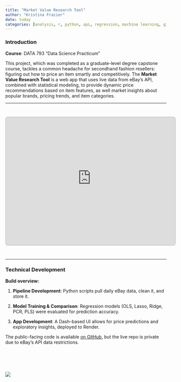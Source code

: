 ```yaml
---
title: "Market Value Research Tool"
author: "Kristina Frazier"
date: today
categories: [analysis, r, python, api, regression, machine learning, git, github, data visualization, etl]
---
```


### Introduction

**Course**: DATA 793 "Data Science Practicum"

This project, which was completed as a graduate-level degree capstone course, tackles a common headache for secondhand fashion resellers: figuring out how to price an item smartly and competitively. The **Market Value Research Tool** is a web app that uses live data from eBay's API, combined with statistical modeling, to provide dynamic price recommendations based on item features, as well market insights about popular brands, pricing trends, and item categories.

------------------------------------------------------------------------

::: {style="height: 2em;"}
:::

::: iframe-container
<iframe src="https://reseller-market-research-tool.onrender.com/" width="105%" height="400px" style="border: 2px solid #ccc; border-radius: 8px;">

</iframe>
:::

::: {style="height: 2em;"}
:::

------------------------------------------------------------------------

### Technical Development

**Build overview:**

1.  **Pipeline Development**: Python scripts pull daily eBay data, clean it, and store it.

2.  **Model Training & Comparison**: Regression models (OLS, Lasso, Ridge, PCR, PLS) were evaluated for prediction accuracy.

3.  **App Development**: A Dash-based UI allows for price predictions and exploratory insights, deployed to Render.

The public-facing code is available [on GitHub](https://github.com/KristinaMFrazier/ebay_reseller_capstone), but the live repo is private due to eBay’s API data restrictions.

::: {style="height: 2em;"}
:::

![](ETL.png){style="margin: 2em 0;"}

::: {style="height: 2em;"}
:::
